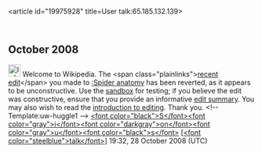 <article id="19975928" title=User talk:65.185.132.139>
	<talkpage id="19975928" title="User talk:65.185.132.139">

== October 2008 ==

[[Image:Information.png|25px]] Welcome to Wikipedia. The &lt;span class=&quot;plainlinks&quot;&gt;[http://en.wikipedia.org/wiki/Spider+anatomy?diff=248253330 recent edit]&lt;/span&gt; you made to [[:Spider anatomy]] has been reverted, as it appears to be unconstructive. Use the [[Wikipedia:Sandbox|sandbox]] for testing; if you believe the edit was constructive, ensure that you provide an informative [[Help:Edit summary|edit summary]]. You may also wish to read the [[Wikipedia:Introduction|introduction to editing]]. Thank you. &lt;!-- Template:uw-huggle1 --&gt; [[User:sionus|&lt;font color=&quot;black&quot;&gt;S&lt;/font&gt;&lt;font color=&quot;gray&quot;&gt;i&lt;/font&gt;&lt;font color=&quot;darkgray&quot;&gt;on&lt;/font&gt;&lt;font color=&quot;gray&quot;&gt;u&lt;/font&gt;&lt;font color=&quot;black&quot;&gt;s&lt;/font&gt;]] [[User Talk:Sionus|[&lt;font color=&quot;steelblue&quot;&gt;talk&lt;/font&gt;]]] 19:32, 28 October 2008 (UTC)
	</talkpage>
</article>